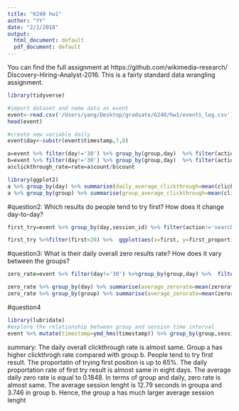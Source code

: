 ```yaml
---
title: "6240 hw1"
author: "YY"
date: "2/1/2018"
output:
  html_document: default
  pdf_document: default
---
```

You can find the full assignment at https://github.com/wikimedia-research/ Discovery-Hiring-Analyst-2016. This is a fairly standard data wrangling assignment.

```r
library(tidyverse)
```
```r
#import dataset and name data as event
event<-read.csv('/Users/yang/Desktop/graduate/6240/hw1/events_log.csv')
head(event)
```
```r
#create new variable daily
event$day<-substr(event$timestamp,7,8)
```


```r
a=event %>% filter(day!='30') %>% group_by(group,day)  %>% filter(action=='visitPage') %>% summarise( count=n_distinct(session_id))
b=event %>% filter(day!='30') %>% group_by(group,day)  %>% filter(action=='searchResultPage') %>% summarise( count=n_distinct(session_id))
a$clickthrough_rate=rate=a$count/b$count
```
```r
library(ggplot2)
a %>% group_by(day) %>% summarise(daily_average_clickthrough=mean(clickthrough_rate)) %>% ggplot(aes(x=day, y=daily_average_clickthrough,fill=day))+geom_bar(stat = 'identity')
a %>% group_by(group) %>% summarise(group_average_clickthrough=mean(clickthrough_rate)) %>% ggplot(aes(x=group, y=group_average_clickthrough,fill=group))+geom_bar(stat = 'identity')
```





#question2: Which results do people tend to try first? How does it change day-to-day?
```r
first_try=event %>% group_by(day,session_id) %>% filter(action!='searchResultPage',day!=30) %>% arrange(timestamp) %>% summarise(first=first(result_position)) %>%  group_by(day,first) %>% summarise(count=n()) %>% mutate(first_proportion=count/sum(count))
```
```r
first_try %>%filter(first<20) %>%  ggplot(aes(x=first, y=first_proportion, color=day))+geom_point()+geom_line()
```




#question3: What is their daily overall zero results rate? How does it vary between the groups?
```r
zero_rate=event %>% filter(day!='30') %>%group_by(group,day) %>%  filter(action=='searchResultPage') %>% summarise(zerorate=mean(n_results==0)) 

zero_rate %>% group_by(day) %>% summarise(average_zerorate=mean(zerorate)) %>% ggplot(aes(x=day, y=average_zerorate,fill=day))+geom_bar(stat = 'identity')
zero_rate %>% group_by(group) %>% summarise(average_zerorate=mean(zerorate)) %>% ggplot(aes(x=group, y=average_zerorate,fill=group))+geom_bar(stat = 'identity')

```
#question4

```r
library(lubridate)
#explore the relationship between group and session time interval
event %>% mutate(timestamp=ymd_hms(timestamp)) %>% group_by(group,session_id) %>% arrange(timestamp) %>% summarise(session_timeinterval=last(timestamp)-first(timestamp)) %>% summarise(session_length=mean(session_timeinterval)) %>% ggplot(aes(x=group, y=session_length,fill=group))+geom_bar(stat = 'identity')
```

summary: 
The daily overall clickthrough rate is almost same. Group a has higher clickthrogh rate compared with group b. 
People tend to try first result. The proportatin of trying first position is up to 65%. The daily proportation rate of first try result is almost same in eight days. 
The average daily zero rate is equal to 0.1848. In terms of group and daily, zero rate is almost same. 
The average session lenght is 12.79 seconds in groupa and 3.746 in group b. Hence, the group a has much larger average session lenght
